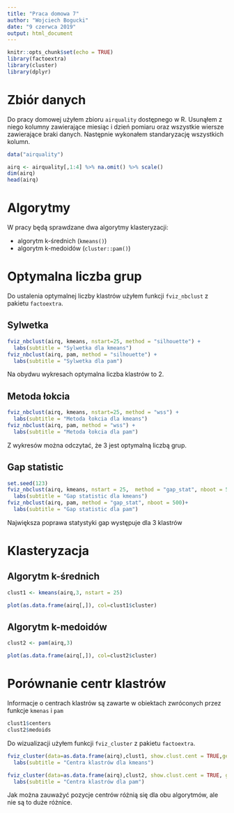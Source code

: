 ```yaml
---
title: "Praca domowa 7"
author: "Wojciech Bogucki"
date: "9 czerwca 2019"
output: html_document
---
```


```r
knitr::opts_chunk$set(echo = TRUE)
library(factoextra)
library(cluster)
library(dplyr)
```

# Zbiór danych
Do pracy domowej użyłem zbioru `airquality` dostępnego w R. Usunąłem z niego kolumny zawierające miesiąc i dzień pomiaru oraz wszystkie wiersze zawierające braki danych. Następnie wykonałem standaryzację wszystkich kolumn.
```r
data("airquality")

airq <- airquality[,1:4] %>% na.omit() %>% scale()
dim(airq)
head(airq)
```

# Algorytmy
W pracy będą sprawdzane dwa algorytmy klasteryzacji:

* algorytm k-średnich (`kmeans()`)
* algorytm k-medoidów (`cluster::pam()`)

# Optymalna liczba grup
Do ustalenia optymalnej liczby klastrów użyłem funkcji `fviz_nbclust` z pakietu `factoextra`.

## Sylwetka
```r
fviz_nbclust(airq, kmeans, nstart=25, method = "silhouette") +
  labs(subtitle = "Sylwetka dla kmeans")
fviz_nbclust(airq, pam, method = "silhouette") +
  labs(subtitle = "Sylwetka dla pam")
```

Na obydwu wykresach optymalna liczba klastrów to 2.

## Metoda łokcia
```r
fviz_nbclust(airq, kmeans, nstart=25, method = "wss") +
  labs(subtitle = "Metoda łokcia dla kmeans")
fviz_nbclust(airq, pam, method = "wss") +
  labs(subtitle = "Metoda łokcia dla pam")
```

Z wykresów można odczytać, że 3 jest optymalną liczbą grup.

## Gap statistic
```r
set.seed(123)
fviz_nbclust(airq, kmeans, nstart = 25,  method = "gap_stat", nboot = 500)+
  labs(subtitle = "Gap statistic dla kmeans")
fviz_nbclust(airq, pam, method = "gap_stat", nboot = 500)+
  labs(subtitle = "Gap statistic dla pam")
```

Największa poprawa statystyki gap występuje dla 3 klastrów

# Klasteryzacja

## Algorytm k-średnich
```r
clust1 <- kmeans(airq,3, nstart = 25)

plot(as.data.frame(airq[,]), col=clust1$cluster)
```

## Algorytm k-medoidów
```r
clust2 <- pam(airq,3)

plot(as.data.frame(airq[,]), col=clust2$cluster)
```


# Porównanie centr klastrów
Informacje o centrach klastrów są zawarte w obiektach zwróconych przez funkcje `kmenas` i `pam`
```r
clust1$centers
clust2$medoids
```

Do wizualizacji użyłem funkcji `fviz_cluster` z pakietu `factoextra`.

```r
fviz_cluster(data=as.data.frame(airq),clust1, show.clust.cent = TRUE,geom = "point") + 
  labs(subtitle = "Centra klastrów dla kmeans")

fviz_cluster(data=as.data.frame(airq),clust2, show.clust.cent = TRUE, geom = "point") + 
  labs(subtitle = "Centra klastrów dla pam")
```

Jak można zauważyć pozycje centrów różnią się dla obu algorytmów, ale nie są to duże różnice.
